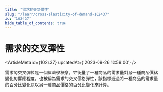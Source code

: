 ```yaml
---
title: "需求的交叉彈性"
slug: "/learn/cross-elasticity-of-demand-102437"
id: "102437"
hide_table_of_contents: true
---
```



# 需求的交叉彈性

<ArticleMeta id={102437} updatedAt={'2023-09-26 13:59:00'} />
<div className='border-solid border-b border-t-0 my-4 border-[var(--ifm-color-gray-300)]' />

需求的交叉彈性是一個經濟學概念，它衡量了一種商品的需求量對另一種商品價格變化的響應程度。也被稱為需求的交叉價格彈性，該指標通過將一種商品的需求量的百分比變化除以另一種商品價格的百分比變化來計算。
